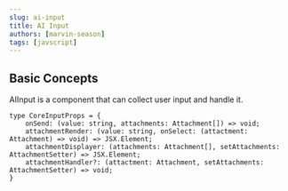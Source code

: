 ```yaml
---
slug: ai-input
title: AI Input
authors: [marvin-season]
tags: [javscript]
---
```



<AIInput />

## Basic Concepts
AIInput is a component that can collect user input and handle it.

```tsx
type CoreInputProps = {
    onSend: (value: string, attachments: Attachment[]) => void;
    attachmentRender: (value: string, onSelect: (attactment: Attachment) => void) => JSX.Element;
    attachmentDisplayer: (attachments: Attachment[], setAttachments: AttachmentSetter) => JSX.Element;
    attachmentHandler?: (attactment: Attachment, setAttachments: AttachmentSetter) => void;
}
```